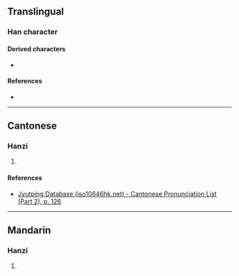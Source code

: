 {{character info}}
==Translingual==

===Han character===
{{Han char|rn=75|rad=木|as=05|sn=9|four=43947|canj=DIKE,DIKK|ids=⿰木犮}}

====Derived characters====
* {{l|mul|[[𦴡]]}}

====References====
* {{Han ref|kx=0520.200|dkj=14656|dj=0908.150|hdz=21180.050|uh=67ED|ud=26605|bh=CF59|bd=53081}}

----

==Cantonese==

===Hanzi===
{{yue-hanzi|jyut=[[baat3]]|y=baat3}}

# {{rfdef|yue|sort=木05}}

====References====
* [http://www.iso10646hk.net/jp/document/download.jsp Jyutping Database (iso10646hk.net) - Cantonese Pronunciation List (Part 2), p. 126]

----

==Mandarin==

===Hanzi===
{{cmn-hanzi|pin=[[bā]] ([[ba1]])|wg=pa<sup>1</sup>}}

# {{rfdef|cmn|sort=木05}}